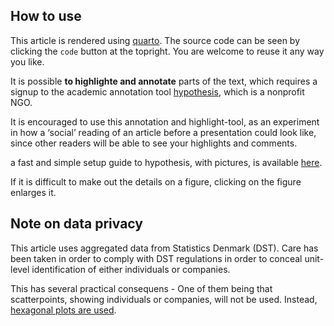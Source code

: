 
## How to use  {.unnumbered}

This article is rendered using [quarto](https://quarto.org/). The source code can be seen by clicking the `code` button at the topright. You are welcome to reuse it any way you like.

It is possible  **to highlighte and annotate** parts of the text, which requires a signup to the academic annotation tool [hypothesis](https://quarto.org/), which is a nonprofit NGO. 

It is encouraged to use this annotation and highlight-tool, as an experiment in how a 'social' reading of an article before a presentation could look like, since other readers will be able to see your highlights and comments. 

a fast and simple setup guide to hypothesis, with pictures, is available [here](https://teaching.lfhanley.net/english528fall22/how-to-annotate/).

If it is difficult to make out the details on a figure, clicking on the figure enlarges it.


## Note on data privacy {.unnumbered}

This article uses aggregated data from Statistics Denmark (DST). Care has been taken in order to comply with DST regulations in order to conceal unit-level identification of either individuals or companies.

This has several practical consequens - One of them being that scatterpoints, showing individuals or companies, will not be used. Instead, [hexagonal plots are used](https://ggplot2.tidyverse.org/reference/geom_hex.html).





